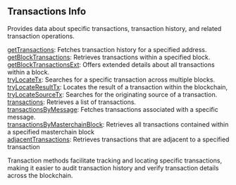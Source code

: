 
## Transactions Info

Provides data about specific transactions, transaction history, and related transaction operations.

[getTransactions](/ton-api/transactionsinfo/getBlockTransactions): Fetches transaction history for a specified address. \
[getBlockTransactions](/ton-api/transactionsinfo/getBlockTransactions): Retrieves transactions within a specified block. \
[getBlockTransactionsExt](/ton-api/transactionsinfo/getBlockTransactionsExt): Offers extended details about all transactions within a block. \
[tryLocateTx](/ton-api/transactionsinfo/tryLocateTx): Searches for a specific transaction across multiple blocks. \
[tryLocateResultTx](/ton-api/transactionsinfo/tryLocateResultTx): Locates the result of a transaction within the blockchain, \
[tryLocateSourceTx](/ton-api/transactionsinfo/tryLocateSourceTx): Searches for the originating source of a transaction. \
[transactions](/ton-api/transactionsinfo/transactions): Retrieves a list of transactions. \
[transactionsByMessage](/ton-api/transactionsinfo/transactionsByMessage): Fetches transactions associated with a specific message. \
[transactionsByMasterchainBlock](/ton-api/transactionsinfo/transactionsByMasterchainBlock): Retrieves all transactions contained within a specified masterchain block \
[adjacentTransactions](/ton-api/transactionsinfo/adjacentTransactions): Retrieves transactions that are adjacent to a specified transaction

Transaction methods facilitate tracking and locating specific transactions, making it easier to audit transaction history and verify transaction details across the blockchain.

<Space h={16} />
<GetStarted />